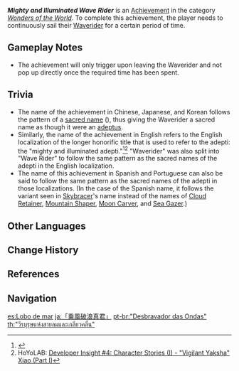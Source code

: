 {{Stub|How long is the period of time?}}
{{Achievement Infobox
|id           = 81075
|order id     = 1076
|category     = Wonders of the World
|description  = Continuously sail your [[Waverider]] for a certain period of time.
|requirements = 
|primogems    = 5
|tracking     = 
|hidden       = 1
|topic        = Waverider
|type         = Exploration
}}
'''''Mighty and Illuminated Wave Rider''''' is an [[Achievement]] in the category ''[[Wonders of the World]]''. To complete this achievement, the player needs to continuously sail their [[Waverider]] for a certain period of time.

==Gameplay Notes==
*The achievement will only trigger upon leaving the Waverider and not pop up directly once the required time has been spent.

==Trivia==
* The name of the achievement in Chinese, Japanese, and Korean follows the pattern of a [[Adepti#Culture|sacred name]] ({{zh|…真君}}), thus giving the Waverider a sacred name as though it were an [[adeptus]].
* Similarly, the name of the achievement in English refers to the English localization of the longer honorific title that is used to refer to the adepti: the "mighty and illuminated adepti."<ref>{{Ref/CS|Xiao|Vision}}</ref><ref>HoYoLAB: [https://www.hoyolab.com/article/180703 Developer Insight #4: Character Stories (I) - "Vigilant Yaksha" Xiao (Part I)]</ref> "Waverider" was also split into "Wave Rider" to follow the same pattern as the sacred names of the adepti in the English localization.
* The name of this achievement in Spanish and Portuguese can also be said to follow the same pattern as the sacred names of the adepti in those localizations. (In the case of the Spanish name, it follows the variant seen in [[Skybracer]]'s name instead of the names of [[Cloud Retainer]], [[Mountain Shaper]], [[Moon Carver]], and [[Sea Gazer]].)
<!--
==Video Guides==
{{EVT
|video1   = 
|caption1 = 
}}
-->

==Other Languages==
{{Other Languages
|en       = Mighty and Illuminated Wave Rider
|zhs      = 「乘风破浪真君」
|zhs_rm   = "Chéngfēngpòlàng Zhēnjūn"
|zht      = 「乘風破浪真君」
|zht_rm   = "Chéngfēngpòlàng Zhēnjūn"
|zh_tl    = "The Perfected Lord Who Rides the Wind and Splits the Waves"
|ja       = 「乗風破浪真君」
|ja_rm    = "Joufuu Harou Shinkun"
|ja_tl    = "The Perfected Lord Who Rides the Wind and Splits the Waves"{{Sino|ja}}
|ko       = 「승풍파랑진군」
|ko_rm    = "Seungpungparangjingun"
|ko_tl    = "The Perfected Lord Who Rides the Wind and Splits the Waves"{{Sino|ko}}
|es       = Lobo de mar
|es_tl    = Sea Wolf
|fr       = {{MC|m=Maître|f=Maîtresse}} des mers
|fr_tl    = {{MC|Master|mf=1}} of the Seas
|ru       = Владыка морей
|ru_tl    = Lord of the Seas
|th       = "วีรบุรุษแห่งสายลมและเกลียวคลื่น"
|th_rm    = 
|th_tl    = Hero of Wind and Wave
|vi       = "Người Hùng Rẽ Sóng"
|vi_tl    = 
|de       = Göttlicher Windreiter
|de_tl    = Divine Windrider
|id       = Pengendara Angin yang Perkasa
|id_tl    = The Mighty Wind Rider
|pt       = "Desbravador das Ondas"
|pt_tl    = "Wave Pathfinder"
|tr       = Kudretli ve Gösterişli Dalgakıran Kaptanı
|tr_tl    = Mighty and Flashy Wavebreaker Captain
|it       = Lupo di mare
|it_tl    = 
}}

==Change History==
{{Change History|1.6}}

==References==
{{Reflist}}

==Navigation==
{{Achievement Navbox|Wonders of the World|Exploration}}

[[es:Lobo de mar]]
[[ja:「乗風破浪真君」]]
[[pt-br:"Desbravador das Ondas"]]
[[th:"วีรบุรุษแห่งสายลมและเกลียวคลื่น"]]